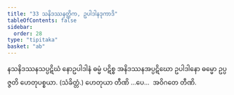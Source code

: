```yaml
---
title: "33 သနိဒဿနတ္တိက, ဥပါဒါနဒုကာဒိ"
tableOfContents: false
sidebar:
  order: 28
type: "tipitaka"
basket: "ab"
---
```



<DynamicBreadcrumb />

<Division number="95">

<Paragraph number="213">
နသနိဒဿနသပ္ပဋိဃံ နောဥပါဒါနံ ဓမ္မံ ပဋိစ္စ အနိဒဿနအပ္ပဋိဃော ဥပါဒါနော ဓမ္မော ဥပ္ပဇ္ဇတိ ဟေတုပစ္စယာ. (သံခိတ္တံ.)
</Paragraph>

<Paragraph number="214">
ဟေတုယာ တီဏိ …ပေ…  အဝိဂတေ တီဏိ.
</Paragraph>
</Division>